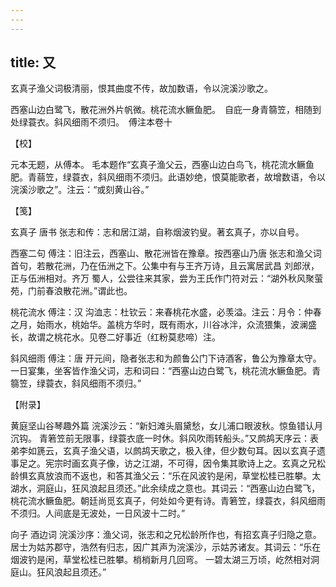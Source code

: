 ```yaml
---
---
---
```

title: 又
---







玄真子渔父词极清丽，恨其曲度不传，故加数语，令以浣溪沙歌之。

西塞山边白鹭飞，散花洲外片帆微。桃花流水鳜鱼肥。　自庇一身青篛笠，相随到处绿蓑衣。斜风细雨不须归。　傅注本卷十





【校】


元本无题，从傅本。 毛本题作“玄真子渔父云，西塞山边白鸟飞，桃花流水鳜鱼肥。青蒻笠，绿蓑衣，斜风细雨不须归。此语妙绝，恨莫能歌者，故增数语，令以浣溪沙歌之”。注云：“或刻黄山谷。”





【笺】


玄真子 唐书 张志和传：志和居江湖，自称烟波钓叟。著玄真子，亦以自号。

西塞二句 傅注：旧注云，西塞山、散花洲皆在豫章。按西塞山乃唐 张志和渔父词首句，若散花洲，乃在伍洲之下。公集中有与王齐万诗，且云寓居武昌 刘郎洑，正与伍洲相对。齐万 蜀人，公尝往来其家，尝为王氏作门符对云：“湖外秋风聚萤苑，门前春浪散花洲。”谓此也。

桃花流水 傅注：汉 沟洫志：杜钦云：来春桃花水盛，必羡溢。注云：月令：仲春之月，始雨水，桃始华。盖桃方华时，既有雨水，川谷冰泮，众流猥集，波澜盛长，故谓之桃花水。见卷二好事近（红粉莫悲啼）注。

斜风细雨 傅注：唐 开元间，隐者张志和为颜鲁公门下诗酒客，鲁公为豫章太守。一日宴集，坐客皆作渔父词，志和词曰：“西塞山边白鹭飞，桃花流水鳜鱼肥。青篛笠，绿蓑衣，斜风细雨不须归。”





【附录】


黄庭坚山谷琴趣外篇 浣溪沙云：“新妇滩头眉黛愁，女儿浦口眼波秋。惊鱼错认月沉钩。 青箬笠前无限事，绿蓑衣底一时休。斜风吹雨转船头。”又鹧鸪天序云：表弟李如篪云，玄真子渔父语，以鹧鸪天歌之，极入律，但少数句耳。因以玄真子遗事足之。宪宗时画玄真子像，访之江湖，不可得，因令集其歌诗上之。玄真之兄松龄惧玄真放浪而不返也，和答其渔父云：“乐在风波钓是闲，草堂松桂已胜攀。太湖水，洞庭山，狂风浪起且须还。”此余续成之意也。其词云：“西塞山边白鹭飞，桃花流水鳜鱼肥。朝廷尚觅玄真子，何处如今更有诗。青箬笠，绿蓑衣，斜风细雨不须归。人间底是无波处，一日风波十二时。”

向子 酒边词 浣溪沙序：渔父词，张志和之兄松龄所作也，有招玄真子归隐之意。居士为姑苏郡守，浩然有归志，因广其声为浣溪沙，示姑苏诸友。其词云：“乐在烟波钓是闲，草堂松桂已胜攀。梢梢新月几回弯。 一碧太湖三万顷，屹然相对洞庭山。狂风浪起且须还。”